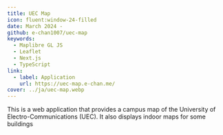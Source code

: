```yaml
---
title: UEC Map
icon: fluent:window-24-filled
date: March 2024 -
github: e-chan1007/uec-map
keywords:
  - Maplibre GL JS
  - Leaflet
  - Next.js
  - TypeScript
link:
  - label: Application
    url: https://uec-map.e-chan.me/
cover: ../ja/uec-map.webp
---
```


This is a web application that provides a campus map of the University of Electro-Communications (UEC).
It also displays indoor maps for some buildings
